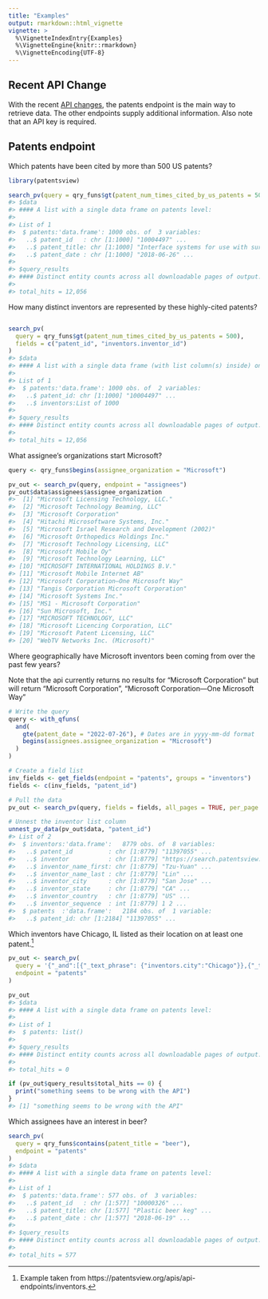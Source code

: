 ```yaml
---
title: "Examples"
output: rmarkdown::html_vignette
vignette: >
  %\VignetteIndexEntry{Examples}
  %\VignetteEngine{knitr::rmarkdown}
  %\VignetteEncoding{UTF-8}
---
```




## Recent API Change

With the recent [API changes](api-changes.html), the patents endpoint is the main way to retrieve data. The other 
endpoints supply additional information.  Also note that an API key is required.

## Patents endpoint

Which patents have been cited by more than 500 US patents?


```r
library(patentsview)

search_pv(query = qry_funs$gt(patent_num_times_cited_by_us_patents = 500))
#> $data
#> #### A list with a single data frame on patents level:
#> 
#> List of 1
#>  $ patents:'data.frame':	1000 obs. of  3 variables:
#>   ..$ patent_id   : chr [1:1000] "10004497" ...
#>   ..$ patent_title: chr [1:1000] "Interface systems for use with surgical ins"..
#>   ..$ patent_date : chr [1:1000] "2018-06-26" ...
#> 
#> $query_results
#> #### Distinct entity counts across all downloadable pages of output:
#> 
#> total_hits = 12,056
```

How many distinct inventors are represented by these highly-cited patents?


```r

search_pv(
  query = qry_funs$gt(patent_num_times_cited_by_us_patents = 500),
  fields = c("patent_id", "inventors.inventor_id")
)
#> $data
#> #### A list with a single data frame (with list column(s) inside) on patents level:
#> 
#> List of 1
#>  $ patents:'data.frame':	1000 obs. of  2 variables:
#>   ..$ patent_id: chr [1:1000] "10004497" ...
#>   ..$ inventors:List of 1000
#> 
#> $query_results
#> #### Distinct entity counts across all downloadable pages of output:
#> 
#> total_hits = 12,056
```
What assignee's organizations start Microsoft?


```r
query <- qry_funs$begins(assignee_organization = "Microsoft")

pv_out <- search_pv(query, endpoint = "assignees")
pv_out$data$assignees$assignee_organization
#>  [1] "Microsoft Licensing Technology, LLC."            
#>  [2] "Microsoft Technology Beaming, LLC"               
#>  [3] "Microsoft Corporation"                           
#>  [4] "Hitachi Microsoftware Systems, Inc."             
#>  [5] "Microsoft Israel Research and Development (2002)"
#>  [6] "Microsoft Orthopedics Holdings Inc."             
#>  [7] "Microsoft Technology Licensing, LLC"             
#>  [8] "Microsoft Mobile Oy"                             
#>  [9] "Microsoft Technology Learning, LLC"              
#> [10] "MICROSOFT INTERNATIONAL HOLDINGS B.V."           
#> [11] "Microsoft Mobile Internet AB"                    
#> [12] "Microsoft Corporation—One Microsoft Way"         
#> [13] "Tangis Corporation Microsoft Corporation"        
#> [14] "Microsoft Systems Inc."                          
#> [15] "MS1 - Microsoft Corporation"                     
#> [16] "Sun Microsoft, Inc."                             
#> [17] "MICROSOFT TECHNOLOGY, LLC"                       
#> [18] "Microsoft Licencing Corporation, LLC"            
#> [19] "Microsoft Patent Licensing, LLC"                 
#> [20] "WebTV Networks Inc. (Microsoft)"
```

Where geographically have Microsoft inventors been coming from over the past few years?

Note that the api currently returns no results for "Microsoft Corporation" but will return
"Microsoft Corporation", 
"Microsoft Corporation—One Microsoft Way"


```r
# Write the query
query <- with_qfuns(
  and(
    gte(patent_date = "2022-07-26"), # Dates are in yyyy-mm-dd format
    begins(assignees.assignee_organization = "Microsoft")
  )
)

# Create a field list
inv_fields <- get_fields(endpoint = "patents", groups = "inventors")
fields <- c(inv_fields, "patent_id")

# Pull the data
pv_out <- search_pv(query, fields = fields, all_pages = TRUE, per_page = 1000)

# Unnest the inventor list column
unnest_pv_data(pv_out$data, "patent_id")
#> List of 2
#>  $ inventors:'data.frame':	8779 obs. of  8 variables:
#>   ..$ patent_id          : chr [1:8779] "11397055" ...
#>   ..$ inventor           : chr [1:8779] "https://search.patentsview.org/api/v"..
#>   ..$ inventor_name_first: chr [1:8779] "Tzu-Yuan" ...
#>   ..$ inventor_name_last : chr [1:8779] "Lin" ...
#>   ..$ inventor_city      : chr [1:8779] "San Jose" ...
#>   ..$ inventor_state     : chr [1:8779] "CA" ...
#>   ..$ inventor_country   : chr [1:8779] "US" ...
#>   ..$ inventor_sequence  : int [1:8779] 1 2 ...
#>  $ patents  :'data.frame':	2184 obs. of  1 variable:
#>   ..$ patent_id: chr [1:2184] "11397055" ...
```

Which inventors have Chicago, IL listed as their location on at least one patent.[^1]


```r
pv_out <- search_pv(
  query = '{"_and":[{"_text_phrase": {"inventors.city":"Chicago"}},{"_text_phrase": {"inventors.state":"IL"}}]}',
  endpoint = "patents"
)

pv_out
#> $data
#> #### A list with a single data frame on patents level:
#> 
#> List of 1
#>  $ patents: list()
#> 
#> $query_results
#> #### Distinct entity counts across all downloadable pages of output:
#> 
#> total_hits = 0

if (pv_out$query_results$total_hits == 0) {
  print("something seems to be wrong with the API")
}
#> [1] "something seems to be wrong with the API"
```

Which assignees have an interest in beer?


```r
search_pv(
  query = qry_funs$contains(patent_title = "beer"),
  endpoint = "patents"
)
#> $data
#> #### A list with a single data frame on patents level:
#> 
#> List of 1
#>  $ patents:'data.frame':	577 obs. of  3 variables:
#>   ..$ patent_id   : chr [1:577] "10000326" ...
#>   ..$ patent_title: chr [1:577] "Plastic beer keg" ...
#>   ..$ patent_date : chr [1:577] "2018-06-19" ...
#> 
#> $query_results
#> #### Distinct entity counts across all downloadable pages of output:
#> 
#> total_hits = 577
```

[^1]: Example taken from https://patentsview.org/apis/api-endpoints/inventors.
